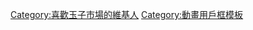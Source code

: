 {{Userbox
  |id={{lang|ja|たまこまーけっと}}
  |id-c=#FF99FF
  |id-s=10
  |id-w = 60
  |id-fc = #FFFFFF
  |info=<span style="color:white;">這個用戶在</span>[[玉子市场|<span style="color:#FF66FF;">'''兔子山商业街'''</span>]]经营打糕店。
  |info-c=#0066CC
  |info-s=10
  |info-fc = white
  |border-c=#40066CC
}}<includeonly>[[Category:喜歡玉子市場的維基人]]</includeonly>
<noinclude>
[[Category:動畫用戶框模板]]
</noinclude>